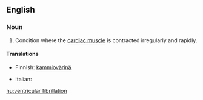 ==English==

===Noun===
{{en-noun|sg=[[ventricular]] [[fibrillation]]|-}}

# {{pathology}} Condition where the [[cardiac muscle]] is contracted irregularly and rapidly.

====Translations====
{{trans-top|Condition where cardiac muscle is contracted irregularly and rapidly}}
*Finnish: [[kammiovärinä]]
{{trans-mid}}
* Italian: {{t|it|fibrillazione ventricolare|f}}
{{trans-bottom}}

[[hu:ventricular fibrillation]]